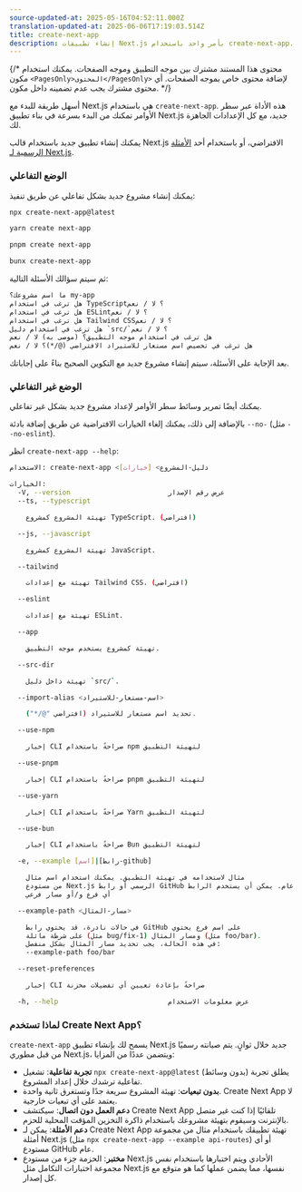 ```yaml
---
source-updated-at: 2025-05-16T04:52:11.000Z
translation-updated-at: 2025-06-06T17:19:03.514Z
title: create-next-app
description: إنشاء تطبيقات Next.js بأمر واحد باستخدام create-next-app.
---
```


{/* محتوى هذا المستند مشترك بين موجه التطبيق وموجه الصفحات. يمكنك استخدام مكون `<PagesOnly>المحتوى</PagesOnly>` لإضافة محتوى خاص بموجه الصفحات. أي محتوى مشترك يجب عدم تضمينه داخل مكون. */}

أسهل طريقة للبدء مع Next.js هي باستخدام `create-next-app`. هذه الأداة عبر سطر الأوامر تمكنك من البدء بسرعة في بناء تطبيق Next.js جديد، مع كل الإعدادات الجاهزة لك.

يمكنك إنشاء تطبيق جديد باستخدام قالب Next.js الافتراضي، أو باستخدام أحد [الأمثلة الرسمية لـ Next.js](https://github.com/vercel/next.js/tree/canary/examples).

### الوضع التفاعلي

يمكنك إنشاء مشروع جديد بشكل تفاعلي عن طريق تنفيذ:

```bash filename="Terminal"
npx create-next-app@latest
```

```bash filename="Terminal"
yarn create next-app
```

```bash filename="Terminal"
pnpm create next-app
```

```bash filename="Terminal"
bunx create-next-app
```

ثم سيتم سؤالك الأسئلة التالية:

```txt filename="Terminal"
ما اسم مشروعك؟ my-app
هل ترغب في استخدام TypeScript؟ لا / نعم
هل ترغب في استخدام ESLint؟ لا / نعم
هل ترغب في استخدام Tailwind CSS؟ لا / نعم
هل ترغب في استخدام دليل `src/`؟ لا / نعم
هل ترغب في استخدام موجه التطبيق؟ (موصى به) لا / نعم
هل ترغب في تخصيص اسم مستعار للاستيراد الافتراضي (@/*)؟ لا / نعم
```

بعد الإجابة على الأسئلة، سيتم إنشاء مشروع جديد مع التكوين الصحيح بناءً على إجاباتك.

### الوضع غير التفاعلي

يمكنك أيضًا تمرير وسائط سطر الأوامر لإعداد مشروع جديد بشكل غير تفاعلي.

بالإضافة إلى ذلك، يمكنك إلغاء الخيارات الافتراضية عن طريق إضافة بادئة `--no-` (مثل `--no-eslint`).

انظر `create-next-app --help`:

```bash filename="Terminal"
الاستخدام: create-next-app <دليل-المشروع> [خيارات]

الخيارات:
  -V, --version                        عرض رقم الإصدار
  --ts, --typescript

    تهيئة المشروع كمشروع TypeScript. (افتراضي)

  --js, --javascript

    تهيئة المشروع كمشروع JavaScript.

  --tailwind

    تهيئة مع إعدادات Tailwind CSS. (افتراضي)

  --eslint

    تهيئة مع إعدادات ESLint.

  --app

    تهيئة كمشروع يستخدم موجه التطبيق.

  --src-dir

    تهيئة داخل دليل `src/`.

  --import-alias <اسم-مستعار-للاستيراد>

    تحديد اسم مستعار للاستيراد (افتراضي "@/*").

  --use-npm

    إخبار CLI صراحةً باستخدام npm لتهيئة التطبيق

  --use-pnpm

    إخبار CLI صراحةً باستخدام pnpm لتهيئة التطبيق

  --use-yarn

    إخبار CLI صراحةً باستخدام Yarn لتهيئة التطبيق

  --use-bun

    إخبار CLI صراحةً باستخدام Bun لتهيئة التطبيق

  -e, --example [اسم]|[رابط-github]

    مثال لاستخدامه في تهيئة التطبيق. يمكنك استخدام اسم مثال
    من مستودع Next.js الرسمي أو رابط GitHub عام. يمكن أن يستخدم الرابط
    أي فرع و/أو مسار فرعي

  --example-path <مسار-المثال>

    في حالات نادرة، قد يحتوي رابط GitHub على اسم فرع يحتوي
    على شرطة مائلة (مثل bug/fix-1) ومسار المثال (مثل foo/bar).
    في هذه الحالة، يجب تحديد مسار المثال بشكل منفصل:
    --example-path foo/bar

  --reset-preferences

    إخبار CLI صراحةً بإعادة تعيين أي تفضيلات مخزنة

  -h, --help                           عرض معلومات الاستخدام
```

### لماذا تستخدم Create Next App؟

`create-next-app` يسمح لك بإنشاء تطبيق Next.js جديد خلال ثوانٍ. يتم صيانته رسميًا من قبل مطوري Next.js، ويتضمن عددًا من المزايا:

- **تجربة تفاعلية**: تشغيل `npx create-next-app@latest` (بدون وسائط) يطلق تجربة تفاعلية ترشدك خلال إعداد المشروع.
- **بدون تبعيات**: تهيئة المشروع سريعة جدًا وتستغرق ثانية واحدة. Create Next App لا يعتمد على أي تبعيات خارجية.
- **دعم العمل دون اتصال**: سيكتشف Create Next App تلقائيًا إذا كنت غير متصل بالإنترنت وسيقوم بتهيئة مشروعك باستخدام ذاكرة التخزين المؤقت المحلية للحزم.
- **دعم الأمثلة**: يمكن لـ Create Next App تهيئة تطبيقك باستخدام مثال من مجموعة أمثلة Next.js (مثل `npx create-next-app --example api-routes`) أو أي مستودع GitHub عام.
- **مختبر**: الحزمة جزء من مستودع Next.js الأحادي ويتم اختبارها باستخدام نفس مجموعة اختبارات التكامل مثل Next.js نفسها، مما يضمن عملها كما هو متوقع مع كل إصدار.